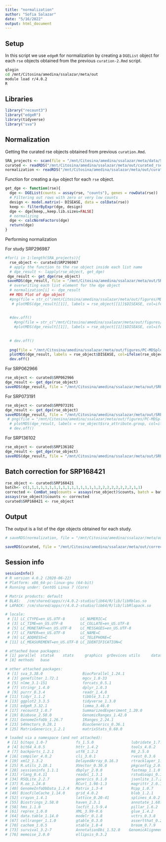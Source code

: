 ```yaml
---
title: "normalization"
author: "Sofia Salazar"
date: "5/16/2022"
output: html_document
---
```


## Setup

In this script we use `edgeR` for normalization by creating a `DGEList` object for each `rse` objects obtained from the previous `curation-2.Rmd` script.

```bash
qlogin
cd /mnt/Citosina/amedina/ssalazar/meta/out
module load r/4.0.2
R
```

## Libraries

```r
library("recount3")
library("edgeR")
library(tidyverse)
library("sva")
```

## Normalization

Getting the curated rse objects obtained from previous `curation.Rmd`.

```r
SRA_projects <- scan(file = "/mnt/Citosina/amedina/ssalazar/meta/data/SRA-IDs.txt", character(), sep=",")
curated <- readRDS("/mnt/Citosina/amedina/ssalazar/meta/out/curated_rse.xz")
normalization <- readRDS("/mnt/Citosina/amedina/ssalazar/meta/out/curated_rse.xz")
```

Function for creating a `dge` object for each `rse` object.

```r
get_dge <- function(rse){
  dge <- DGEList(counts = assay(rse, "counts"), genes = rowData(rse))
  # Filtering out rows with zero or very low counts
  design <- model.matrix(~ DISEASE, data = colData(rse))
  keep <- filterByExpr(dge, design)
  dge <- dge[keep,,keep.lib.sizes=FALSE]
  # normalizing
  dge <- calcNormFactors(dge)
  return(dge)
}
```


Performing normalization 

For study SRP296987

```r
#for(i in 1:length(SRA_projects)){
  rse_object <- curated$SRP296987
  # apply the function to the rse object inside each list name
  # dge_result <- lapply(rse_object, get_dge)
 dge_result <- get_dge(rse_object)
 saveRDS(dge_result, file = "/mnt/Citosina/amedina/ssalazar/meta/out/SRP296987_dge.xz", compress = "xz")
  # overwriting each list element for the dge object
  # normalization[i] <- dge_result
  ## MDS Plot of dge object
  #png(file = str_c("/mnt/Citosina/amedina/ssalazar/meta/out/figures/MDSplot_", names(curated)[i], ".png"), width = 800, height = 800)
   # plotMDS(dge_result[[1]], labels = rse_object[[1]]$DISEASE, col=ifelse(rse_object[[1]]$DISEASE=="CONTROL","blue","red"), top=200, gene.selection="pairwise", prior.count = 5)
    
    
  #dev.off()
    #png(file = str_c("/mnt/Citosina/amedina/ssalazar/meta/out/figures/PC-MDSplot_", names(curated)[i], ".png"), width = 800, height = 800)
    #plotMDS(dge_result[[1]], labels = rse_object[[1]]$DISEASE, col=ifelse(rse_object[[1]]$DISEASE=="CONTROL","blue","red"), top=200, gene.selection="common", prior.count = 5)
    
    
  # dev.off()
  
  png(file = "/mnt/Citosina/amedina/ssalazar/meta/out/figures/PC-MDSplot_SRP296987.png", width = 800, height = 800)
  plotMDS(dge_result, labels = rse_object$DISEASE, col=ifelse(rse_object$DISEASE=="CONTROL","blue","red"), top=200, gene.selection="common", prior.count = 5)
  dev.off()
```

For SRP062966
```r
rse_object <- curated$SRP062966
dge_result <- get_dge(rse_object)
saveRDS(dge_result, file = "/mnt/Citosina/amedina/ssalazar/meta/out/SRP062966_dge.xz", compress = "xz")
```

For SRP073191
```r
rse_object <- curated$SRP073191
dge_result <- get_dge(rse_object)
saveRDS(dge_result, file = "/mnt/Citosina/amedina/ssalazar/meta/out/SRP073191_dge.xz", compress = "xz")
 # png(file = "/mnt/Citosina/amedina/ssalazar/meta/out/figures/PC-MDSplot_SRP073191.png", width = 800, height = 800)
  # plotMDS(dge_result, labels = rse_object$sra_attribute.group, col=ifelse(rse_object$DISEASE=="CONTROL","blue","red"), top=200, gene.selection="common", prior.count = 5)
  # dev.off()
```

For SRP136102
```r
rse_object <- curated$SRP136102
dge_result <- get_dge(rse_object)
saveRDS(dge_result, file = "/mnt/Citosina/amedina/ssalazar/meta/out/SRP136102_dge.xz", compress = "xz")
```

## Batch correction for SRP168421

```r
rse_object <- curated$SRP168421
batch<- c(1,1,1,1,1,1,1,1,1,1,1,1,1,1,1,1,2,2,2,2,2,2,2,2,1,1)
corrected <- ComBat_seq(counts = assays(rse_object)$counts, batch = batch, group = rse_object$DISEASE)
assays(rse_object)$counts <- corrected
curated$SRP168421 <- rse_object
```

## Output

The output is a list of the dge objects obtained for each study.

```r
# saveRDS(normalization, file = "/mnt/Citosina/amedina/ssalazar/meta/out/normalized_dge.xz", compress = "xz")

saveRDS(curated, file = "/mnt/Citosina/amedina/ssalazar/meta/out/corrected_rse.xz")
```

## Session info

```r
sessionInfo()
# R version 4.0.2 (2020-06-22)
# Platform: x86_64-pc-linux-gnu (64-bit)
# Running under: CentOS Linux 7 (Core)

# Matrix products: default
# BLAS:   /cm/shared/apps/r/4.0.2-studio/lib64/R/lib/libRblas.so
# LAPACK: /cm/shared/apps/r/4.0.2-studio/lib64/R/lib/libRlapack.so

# locale:
 # [1] LC_CTYPE=en_US.UTF-8       LC_NUMERIC=C              
 # [3] LC_TIME=en_US.UTF-8        LC_COLLATE=en_US.UTF-8    
 # [5] LC_MONETARY=en_US.UTF-8    LC_MESSAGES=en_US.UTF-8   
 # [7] LC_PAPER=en_US.UTF-8       LC_NAME=C                 
 # [9] LC_ADDRESS=C               LC_TELEPHONE=C            
# [11] LC_MEASUREMENT=en_US.UTF-8 LC_IDENTIFICATION=C       

# attached base packages:
# [1] parallel  stats4    stats     graphics  grDevices utils     datasets 
# [8] methods   base     

# other attached packages:
 # [1] sva_3.38.0                  BiocParallel_1.24.1        
 # [3] genefilter_1.72.1           mgcv_1.8-33                
 # [5] nlme_3.1-151                forcats_0.5.1              
 # [7] stringr_1.4.0               dplyr_1.0.3                
 # [9] purrr_0.3.4                 readr_1.4.0                
# [11] tidyr_1.1.2                 tibble_3.1.3               
# [13] ggplot2_3.3.5               tidyverse_1.3.0            
# [15] edgeR_3.32.1                limma_3.46.0               
# [17] recount3_1.0.7              SummarizedExperiment_1.20.0
# [19] Biobase_2.50.0              GenomicRanges_1.42.0       
# [21] GenomeInfoDb_1.26.7         IRanges_2.24.1             
# [23] S4Vectors_0.28.1            BiocGenerics_0.36.1        
# [25] MatrixGenerics_1.2.1        matrixStats_0.60.0         

# loaded via a namespace (and not attached):
 # [1] bitops_1.0-7             fs_1.5.0                 lubridate_1.7.9.2      
 # [4] bit64_4.0.5              httr_1.4.2               tools_4.0.2            
 # [7] backports_1.2.1          utf8_1.2.2               R6_2.5.0                # [10] DBI_1.1.1                colorspace_2.0-2         withr_2.4.2           # [13] tidyselect_1.1.0         bit_4.0.4                curl_4.3.2             
# [16] compiler_4.0.2           cli_3.0.1                rvest_0.3.6            
# [19] xml2_1.3.2               DelayedArray_0.16.3      rtracklayer_1.50.0     # [22] scales_1.1.1             rappdirs_0.3.3           Rsamtools_2.6.0       
# [25] R.utils_2.10.1           XVector_0.30.0           pkgconfig_2.0.3      
# [28] sessioninfo_1.1.1        dbplyr_2.0.0             fastmap_1.1.0         
# [31] rlang_0.4.11             readxl_1.3.1             rstudioapi_0.13      
# [34] RSQLite_2.2.7            generics_0.1.0           jsonlite_1.7.2         
# [37] R.oo_1.24.0              RCurl_1.98-1.3           magrittr_2.0.1         
# [40] GenomeInfoDbData_1.2.4   Matrix_1.3-4             Rcpp_1.0.7             # [43] munsell_0.5.0            fansi_0.5.0              lifecycle_1.0.0        # [46] R.methodsS3_1.8.1        stringi_1.6.2            zlibbioc_1.36.0        
# [49] BiocFileCache_1.14.0     grid_4.0.2               blob_1.2.1           
# [52] crayon_1.4.1             lattice_0.20-41          splines_4.0.2        
# [55] Biostrings_2.58.0        haven_2.3.1              annotate_1.68.0        
# [58] hms_1.1.0                locfit_1.5-9.4           pillar_1.6.2           
# [61] reprex_1.0.0             XML_3.99-0.6             glue_1.4.2             
# [64] data.table_1.14.0        modelr_0.1.8             vctrs_0.3.8            
# [67] cellranger_1.1.0         gtable_0.3.0             assertthat_0.2.1       
# [70] cachem_1.0.5             xtable_1.8-4             broom_0.7.9            
# [73] survival_3.2-7           AnnotationDbi_1.52.0    GenomicAlignments_1.26.0
# [76] memoise_2.0.0            ellipsis_0.3.2
```



